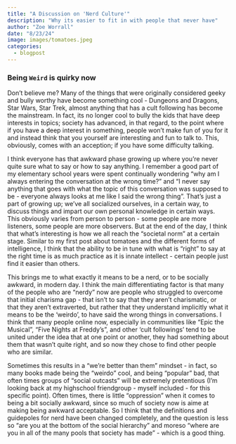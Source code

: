 ```yaml
---
title: "A Discussion on 'Nerd Culture'"
description: "Why its easier to fit in with people that never have"
author: "Zoe Worrall"
date: "8/23/24"
image: images/tomatoes.jpeg
categories:
  - blogpost
---
```


### Being `Weird` is quirky now

Don't believe me? Many of the things that were originally considered geeky and bully worthy have become something cool - Dungeons and Dragons, Star Wars, Star Trek, almost anything that has a cult following has become the mainstream. In fact, its no longer cool to bully the kids that have deep interests in topics; society has advanced, in that regard, to the point where if you have a deep interest in something, people won't make fun of you for it and instead think that you yourself are interesting and fun to talk to. This, obviously, comes with an acception; if you have some difficulty talking.

I think everyone has that awkward phase growing up where you're never quite sure what to say or how to say anything. I remember a good part of my elementary school years were spent continually wondering "why am I always entering the conversation at the wrong time?" and "I never say anything that goes with what the topic of this conversation was supposed to be - everyone always looks at me like I said the wrong thing". That's just a part of growing up; we've all socialized ourselves, in a certain way, to discuss things and impart our own personal knowledge in certain ways. This obviously varies from person to person - some people are more listeners, some people are more observers. But at the end of the day, I think that what's interesting is how we all reach the "societal norm" at a certain stage. Similar to my first post about tomatoes and the different forms of intelligence, I think that the ability to be in tune with what is "right" to say at the right time is as much practice as it is innate intellect - certain people just find it easier than others.

This brings me to what exactly it means to be a nerd, or to be socially awkward, in modern day. I think the main differentiating factor is that many of the people who are "nerdy" now are people who struggled to overcome that initial charisma gap - that isn't to say that they aren't charismatic, or that they aren't extraverted, but rather that they understand implicitly what it means to be the 'weirdo', to have said the wrong things in conversations. I think that many people online now, especially in communities like "Epic the Musical", "Five Nights at Freddy's", and other 'cult followings' tend to be united under the idea that at one point or another, they had something about them that wasn't quite right, and so now they chose to find other people who are similar.

Sometimes this results in a "we're better than them" mindset - in fact, so many books made being the "weirdo" cool, and being "popular" bad, that often times groups of "social outcasts" will be extremely pretentious (I'm looking back at my highschool friendgroup - myself included - for this specific point). Often times, there is little "oppression" when it comes to being a bit socially awkward, since so much of society now is aime at making being awkward acceptable. So I think that the definitions and guidepoles for nerd have been changed completely, and the question is less so "are you at the bottom of the social hierarchy" and moreso "where are you in all of the many pools that society has made" - which is a good thing.